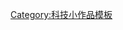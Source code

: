 {{asbox
| image     = Pistol template2.svg
| pix       = 35
| qualifier = 與[[槍械]]相關
| category  = 槍械小作品
| tempsort  =  
| name      = Template:槍械小作品
}}<noinclude>
[[Category:科技小作品模板]]
</noinclude>